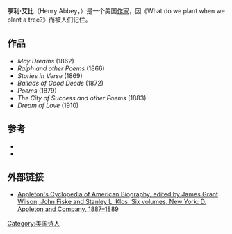'''亨利·艾比'''（Henry Abbey，{{bd|1842年7月11日||1911年6月7日}}）是一个美国[[作家|作家]]，因《What do we plant when we plant a tree?》而被人们记住。

==作品==

* ''May Dreams'' (1862)
* ''Ralph and other Poems'' (1866)
*''Stories in Verse'' (1869)
*''Ballads of Good Deeds'' (1872)
*''Poems'' (1879)
*''The City of Success and other Poems'' (1883)
*''Dream of Love'' (1910)

== 参考 ==
*{{cite web | title=Abbey, Henry | work=The HarperCollins Reader's Encyclopedia Of American Literature, 2nd Edition | url=http://www.harpercollins.com/global_scripts/product_catalog/book_xml.asp?isbn=006019815X&tc=cx | accessdate=2006-06-06 | deadurl=yes | archiveurl=https://archive.is/20130103070504/http://www.harpercollins.com/global_scripts/product_catalog/book_xml.asp?isbn=006019815X&tc=cx | archivedate=2013-01-03 }}
*{{cite web| title=Henry Abbey| work=Virtual American Biographies| url=http://www.virtualology.com/henryabbey/| accessdate=2006-06-06| archive-url=https://web.archive.org/web/20060618112417/http://virtualology.com/henryabbey/| archive-date=2006-06-18| dead-url=yes}}

==外部链接==

{{Wikisource author|en:Henry Abbey}}
{{wikiquote|en:Henry Abbey}}
*[https://web.archive.org/web/20071012035327/http://virtualology.com/henryabbey/ Appleton's Cyclopedia of American Biography, edited by James Grant Wilson, John Fiske and Stanley L. Klos. Six volumes, New York: D. Appleton and Company, 1887–1889 ]

{{Authority control}}
{{DEFAULTSORT:Abbey, Henry}}
[[Category:美国诗人|Category:美国诗人]]

{{US-poet-stub}}
